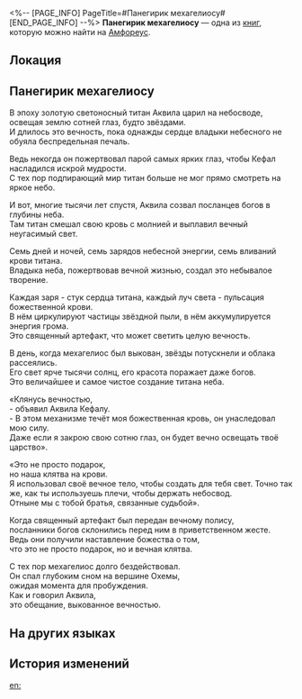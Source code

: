 <%-- [PAGE_INFO]
PageTitle=#Панегирик мехагелиосу#
[END_PAGE_INFO] --%>
{{Дополнить}}
{{Книга Инфобокс
|id           = 531
|Название     = 
|Изображение  = Предмет Книга Амфореус 1.png
|Мир          = Амфореус
|Томов        = 1
|Автор        = <!--нужно добавить-->
|Описание     = Стихотворение, воспевающее мехагелиос. Одно из канонических произведений, необходимых для прочтения жрецами Аквилы.
|Том1         = {{tx}}
|Источник1    = {{tx|Отсутствует источник}}
|Персонажи    = 
|Фракции      = 
}}
'''Панегирик мехагелиосу''' — одна из [[Книги|книг]], которую можно найти на [[Амфореус]].

==Локация==
{{Отметка карты|<!--название карты-->|<!--id отметки-->}}

==Панегирик мехагелиосу==
В эпоху золотую светоносный титан Аквила царил на небосводе, освещая землю сотней глаз, будто звёздами.<br />
И длилось это вечность, пока однажды сердце владыки небесного не обуяла беспредельная печаль.

Ведь некогда он пожертвовал парой самых ярких глаз, чтобы Кефал насладился искрой мудрости.<br />
С тех пор подпирающий мир титан больше не мог прямо смотреть на яркое небо.

И вот, многие тысячи лет спустя, Аквила созвал посланцев богов в глубины неба.<br />
Там титан смешал свою кровь с молнией и выплавил вечный неугасимый свет.

Семь дней и ночей, семь зарядов небесной энергии, семь вливаний крови титана.<br />
Владыка неба, пожертвовав вечной жизнью, создал это небывалое творение.

Каждая заря - стук сердца титана, каждый луч света - пульсация божественной крови.<br />
В нём циркулируют частицы звёздной пыли, в нём аккумулируется энергия грома.<br />
Это священный артефакт, что может светить целую вечность.

В день, когда мехагелиос был выкован, звёзды потускнели и облака рассеялись.<br />
Его свет ярче тысячи солнц, его красота поражает даже богов.<br />
Это величайшее и самое чистое создание титана неба.

«Клянусь вечностью,<br />
- объявил Аквила Кефалу.<br />
- В этом механизме течёт моя божественная кровь, он унаследовал мою силу.<br />
Даже если я закрою свою сотню глаз, он будет вечно освещать твоё царство».

«Это не просто подарок,<br />
но наша клятва на крови.<br />
Я использовал своё вечное тело, чтобы создать для тебя свет. Точно так же, как ты используешь плечи, чтобы держать небосвод.<br />
Отныне мы с тобой братья, связанные судьбой».

Когда священный артефакт был передан вечному полису,<br />
посланники богов склонились перед ним в приветственном жесте.<br />
Ведь они получили наставление божества о том,<br />
что это не просто подарок, но и вечная клятва.

С тех пор мехагелиос долго бездействовал.<br />
Он спал глубоким сном на вершине Охемы,<br />
ожидая момента для пробуждения.<br />
Как и говорил Аквила,<br />
это обещание, выкованное вечностью.

==На других языках==
{{На других языках
|en   = Ode to the Dawn Device
|zhs  = 黎明机器颂
|zht  = 黎明機器頌
|ja   = 黎明のミハニの賛歌
|ko   = 여명 기계 송가
|es   = Oda al Dispositivo del Amanecer
|fr   = Ode à l'Instrument de l'aube
|ru   = Панегирик мехагелиосу
|th   = สดุดีเครื่องจักรรุ่งอรุณ
|vi   = Bài Ca Cỗ Máy Bình Minh
|de   = Ode an die Morgenrot-Maschine
|id   = Syair Perangkat Fajar
|pt   = Ode ao Dispositivo do Alvorecer
}}

==История изменений==
{{История изменений|3.5}}

[[en:]]